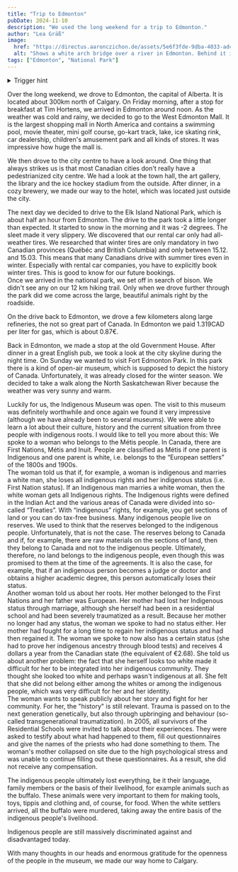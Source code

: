 ```yaml
---
title: "Trip to Edmonton"
pubDate: 2024-11-10
description: "We used the long weekend for a trip to Edmonton."
author: "Lea Gräß"
image:
  href: "https://directus.aaronczichon.de/assets/5e6f3fde-9dba-4033-adca-f0f078891dfc.JPG?quality=70&width=1600"
  alt: "Shows a white arch bridge over a river in Edmonton. Behind it is a rust-colored drawbridge. On the right bank of the river you can see parts of the Edmonton skyline."
tags: ["Edmonton", "National Park"]
---
```



<details>
  <summary>Trigger hint</summary>
  We're from Germany and we want to learn as much as we can about the history and the current situation of the indigenous people in Canada. As we're not native English speakers we may made mistakes or didn't understood everything correctly. We apologize for that.   
  If you feel offended or have any suggestions and improvements for this text, please let us know. We are happy to learn and improve.
</details>

Over the long weekend, we drove to Edmonton, the capital of Alberta. It is located about 300km north of Calgary. On Friday morning, after a stop for breakfast at Tim Hortens, we arrived in Edmonton around noon. As the weather was cold and rainy, we decided to go to the West Edmonton Mall. It is the largest shopping mall in North America and contains a swimming pool, movie theater, mini golf course, go-kart track, lake, ice skating rink, car dealership, children's amusement park and all kinds of stores. It was impressive how huge the mall is.

We then drove to the city centre to have a look around. One thing that always strikes us is that most Canadian cities don't really have a pedestrianized city centre. We had a look at the town hall, the art gallery, the library and the ice hockey stadium from the outside. After dinner, in a cozy brewery, we made our way to the hotel, which was located just outside the city. 

The next day we decided to drive to the Elk Island National Park, which is about half an hour from Edmonton. The drive to the park took a little longer than expected. It started to snow in the morning and it was -2 degrees. The sleet made it very slippery. We discovered that our rental car only had all-weather tires. We researched that winter tires are only mandatory in two Canadian provinces (Québéc and British Columbia) and only between 15.12. and 15.03. This means that many Canadians drive with summer tires even in winter. Especially with rental car companies, you have to explicitly book winter tires. This is good to know for our future bookings.    
Once we arrived in the national park, we set off in search of bison. We didn't see any on our 12 km hiking trail. Only when we drove further through the park did we come across the large, beautiful animals right by the roadside. 

<DirectusImage assetId="aa13e950-9acd-47f7-b93b-d223eec2aec1.jpg" />

On the drive back to Edmonton, we drove a few kilometers along large refineries, the not so great part of Canada. In Edmonton we paid 1.319CAD per liter for gas, which is about 0.87€.

Back in Edmonton, we made a stop at the old Government House. After dinner in a great English pub, we took a look at the city skyline during the night time. 
On Sunday we wanted to visit Fort Edmonton Park. In this park there is a kind of open-air museum, which is supposed to depict the history of Canada. Unfortunately, it was already closed for the winter season. We decided to take a walk along the North Saskatchewan River because the weather was very sunny and warm. 

Luckily for us, the Indigenous Museum was open. The visit to this museum was definitely worthwhile and once again we found it very impressive (although we have already been to several museums). We were able to learn a lot about their culture, history and the current situation from three people with indigenous roots. I would like to tell you more about this: 
We spoke to a woman who belongs to the Métis people. In Canada, there are First Nations, Métis and Inuit. People are classified as Métis if one parent is Indigenous and one parent is white, i.e. belongs to the “European settlers” of the 1800s and 1900s.     
The woman told us that if, for example, a woman is indigenous and marries a white man, she loses all indigenous rights and her indigenous status (i.e. First Nation status). If an Indigenous man marries a white woman, then the white woman gets all Indigenous rights. 
The Indigenous rights were defined in the Indian Act and the various areas of Canada were divided into so-called “Treaties”. With “indigenous” rights, for example, you get sections of land or you can do tax-free business. Many indigenous people live on reserves. We used to think that the reserves belonged to the indigenous people. Unfortunately, that is not the case. The reserves belong to Canada and if, for example, there are raw materials on the sections of land, then they belong to Canada and not to the indigenous people. Ultimately, therefore, no land belongs to the indigenous people, even though this was promised to them at the time of the agreements. It is also the case, for example, that if an indigenous person becomes a judge or doctor and obtains a higher academic degree, this person automatically loses their status.   
Another woman told us about her roots. Her mother belonged to the First Nations and her father was European. Her mother had lost her Indigenous status through marriage, although she herself had been in a residential school and had been severely traumatized as a result. Because her mother no longer had any status, the woman we spoke to had no status either. Her mother had fought for a long time to regain her indigenous status and had then regained it. The woman we spoke to now also has a certain status (she had to prove her indigenous ancestry through blood tests) and receives 4 dollars a year from the Canadian state (the equivalent of €2.68). She told us about another problem: the fact that she herself looks too white made it difficult for her to be integrated into her indigenous community. They thought she looked too white and perhaps wasn't indigenous at all. She felt that she did not belong either among the whites or among the indigenous people, which was very difficult for her and her identity.    
The woman wants to speak publicly about her story and fight for her community. For her, the "history" is still relevant. Trauma is passed on to the next generation genetically, but also through upbringing and behaviour (so-called transgenerational traumatization). In 2005, all survivors of the Residential Schools were invited to talk about their experiences. They were asked to testify about what had happened to them, fill out questionnaires and give the names of the priests who had done something to them. The woman's mother collapsed on site due to the high psychological stress and was unable to continue filling out these questionnaires. As a result, she did not receive any compensation. 

<DirectusGallery folderName="47 Edmonton" />

The indigenous people ultimately lost everything, be it their language, family members or the basis of their livelihood, for example animals such as the buffalo. These animals were very important to them for making tools, toys, tippis and clothing and, of course, for food. When the white settlers arrived, all the buffalo were murdered, taking away the entire basis of the indigenous people's livelihood.

Indigenous people are still massively discriminated against and disadvantaged today. 

With many thoughts in our heads and enormous gratitude for the openness of the people in the museum, we made our way home to Calgary. 